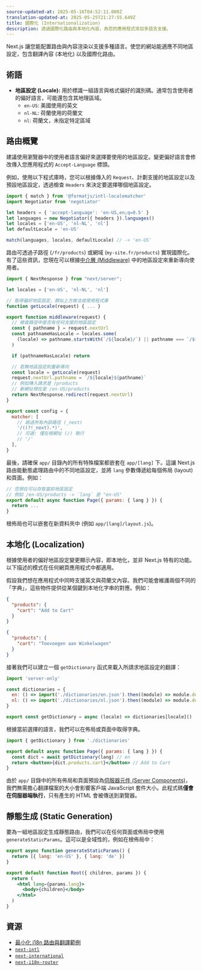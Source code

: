 ```yaml
---
source-updated-at: 2025-05-16T04:52:11.000Z
translation-updated-at: 2025-05-25T21:27:55.649Z
title: 國際化 (Internationalization)
description: 透過國際化路由與本地化內容，為您的應用程式添加多語言支援。
---
```


Next.js 讓您能配置路由與內容渲染以支援多種語言。使您的網站能適應不同地區設定，包含翻譯內容 (本地化) 以及國際化路由。

## 術語

- **地區設定 (Locale):** 用於標識一組語言與格式偏好的識別碼。通常包含使用者的偏好語言，可能還包含其地理區域。
  - `en-US`: 美國使用的英文
  - `nl-NL`: 荷蘭使用的荷蘭文
  - `nl`: 荷蘭文，未指定特定區域

## 路由概覽

建議使用瀏覽器中的使用者語言偏好來選擇要使用的地區設定。變更偏好語言會修改傳入您應用程式的 `Accept-Language` 標頭。

例如，使用以下程式庫時，您可以根據傳入的 `Request`、計劃支援的地區設定以及預設地區設定，透過檢查 `Headers` 來決定要選擇哪個地區設定。

```js filename="middleware.js"
import { match } from '@formatjs/intl-localematcher'
import Negotiator from 'negotiator'

let headers = { 'accept-language': 'en-US,en;q=0.5' }
let languages = new Negotiator({ headers }).languages()
let locales = ['en-US', 'nl-NL', 'nl']
let defaultLocale = 'en-US'

match(languages, locales, defaultLocale) // -> 'en-US'
```

路由可透過子路徑 (`/fr/products`) 或網域 (`my-site.fr/products`) 實現國際化。有了這些資訊，您現在可以根據[中介層 (Middleware)](/docs/app/building-your-application/routing/middleware) 中的地區設定來重新導向使用者。

```js filename="middleware.js"
import { NextResponse } from "next/server";

let locales = ['en-US', 'nl-NL', 'nl']

// 取得偏好地區設定，類似上方做法或使用程式庫
function getLocale(request) { ... }

export function middleware(request) {
  // 檢查路徑中是否有任何支援的地區設定
  const { pathname } = request.nextUrl
  const pathnameHasLocale = locales.some(
    (locale) => pathname.startsWith(`/${locale}/`) || pathname === `/${locale}`
  )

  if (pathnameHasLocale) return

  // 若無地區設定則重新導向
  const locale = getLocale(request)
  request.nextUrl.pathname = `/${locale}${pathname}`
  // 例如傳入請求是 /products
  // 新網址現在是 /en-US/products
  return NextResponse.redirect(request.nextUrl)
}

export const config = {
  matcher: [
    // 跳過所有內部路徑 (_next)
    '/((?!_next).*)',
    // 可選: 僅在根網址 (/) 執行
    // '/'
  ],
}
```

最後，請確保 `app/` 目錄內的所有特殊檔案都嵌套在 `app/[lang]` 下。這讓 Next.js 路由能動態處理路由中的不同地區設定，並將 `lang` 參數傳遞給每個佈局 (layout) 和頁面。例如：

```jsx filename="app/[lang]/page.js"
// 您現在可以存取當前地區設定
// 例如 /en-US/products -> `lang` 是 "en-US"
export default async function Page({ params: { lang } }) {
  return ...
}
```

根佈局也可以嵌套在新資料夾中 (例如 `app/[lang]/layout.js`)。

## 本地化 (Localization)

根據使用者的偏好地區設定變更顯示內容，即本地化，並非 Next.js 特有的功能。以下描述的模式在任何網頁應用程式中都適用。

假設我們想在應用程式中同時支援英文與荷蘭文內容。我們可能會維護兩個不同的「字典」，這些物件提供從某個鍵到本地化字串的對應。例如：

```json filename="dictionaries/en.json"
{
  "products": {
    "cart": "Add to Cart"
  }
}
```

```json filename="dictionaries/nl.json"
{
  "products": {
    "cart": "Toevoegen aan Winkelwagen"
  }
}
```

接著我們可以建立一個 `getDictionary` 函式來載入所請求地區設定的翻譯：

```jsx filename="app/[lang]/dictionaries.js"
import 'server-only'

const dictionaries = {
  en: () => import('./dictionaries/en.json').then((module) => module.default),
  nl: () => import('./dictionaries/nl.json').then((module) => module.default),
}

export const getDictionary = async (locale) => dictionaries[locale]()
```

根據當前選擇的語言，我們可以在佈局或頁面中取得字典。

```jsx filename="app/[lang]/page.js"
import { getDictionary } from './dictionaries'

export default async function Page({ params: { lang } }) {
  const dict = await getDictionary(lang) // en
  return <button>{dict.products.cart}</button> // Add to Cart
}
```

由於 `app/` 目錄中的所有佈局和頁面預設為[伺服器元件 (Server Components)](/docs/app/building-your-application/rendering/server-components)，我們無需擔心翻譯檔案的大小會影響客戶端 JavaScript 套件大小。此程式碼**僅會在伺服器端執行**，只有產生的 HTML 會被傳送到瀏覽器。

## 靜態生成 (Static Generation)

要為一組地區設定生成靜態路由，我們可以在任何頁面或佈局中使用 `generateStaticParams`。這可以是全域性的，例如在根佈局中：

```jsx filename="app/[lang]/layout.js"
export async function generateStaticParams() {
  return [{ lang: 'en-US' }, { lang: 'de' }]
}

export default function Root({ children, params }) {
  return (
    <html lang={params.lang}>
      <body>{children}</body>
    </html>
  )
}
```

## 資源

- [最小化 i18n 路由與翻譯範例](https://github.com/vercel/next.js/tree/canary/examples/app-dir-i18n-routing)
- [`next-intl`](https://next-intl-docs.vercel.app/docs/next-13)
- [`next-international`](https://github.com/QuiiBz/next-international)
- [`next-i18n-router`](https://github.com/i18nexus/next-i18n-router)